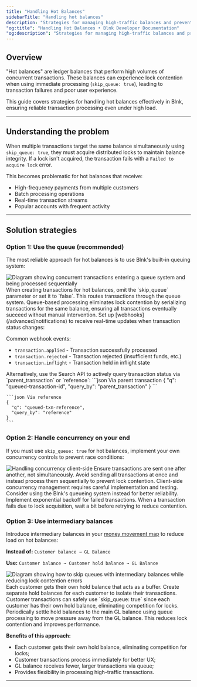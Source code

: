 ```yaml
---
title: "Handling Hot Balances"
sidebarTitle: "Handling hot balances"
description: "Strategies for managing high-traffic balances and preventing lock contention in Blnk."
"og:title": "Handling Hot Balances • Blnk Developer Documentation"
"og:description": "Strategies for managing high-traffic balances and preventing lock contention in Blnk."
---
```



## Overview

"Hot balances" are ledger balances that perform high volumes of concurrent transactions. These balances can experience lock contention when using immediate processing (`skip_queue: true`), leading to transaction failures and poor user experience.

This guide covers strategies for handling hot balances effectively in Blnk, ensuring reliable transaction processing even under high load.

---

## Understanding the problem

When multiple transactions target the same balance simultaneously using `skip_queue: true`, they must acquire distributed locks to maintain balance integrity. If a lock isn't acquired, the transaction fails with a  `Failed to acquire lock` error.

This becomes problematic for hot balances that receive:
- High-frequency payments from multiple customers
- Batch processing operations
- Real-time transaction streams
- Popular accounts with frequent activity

---

## Solution strategies

### Option 1: Use the queue (recommended)

The most reliable approach for hot balances is to use Blnk's built-in queuing system:

<Frame caption="With queue, Blnk gracefully handles concurrency and race conditions for your financial system">
<img src="/images/hot-balances-option-1.png" alt="Diagram showing concurrent transactions entering a queue system and being processed sequentially" />
</Frame>

<Steps>
<Step title="Remove skip_queue parameter">
  When creating transactions for hot balances, omit the `skip_queue` parameter or set it to `false`. This routes transactions through the queue system.

  <Tip>
    Queue-based processing eliminates lock contention by serializing transactions for the same balance, ensuring all transactions eventually succeed without manual intervention.
  </Tip>
</Step>

<Step title="Listen for webhook events">
  Set up [webhooks](/advanced/notifications) to receive real-time updates when transaction status changes:
  
  Common webhook events:
  * `transaction.applied` - Transaction successfully processed
  * `transaction.rejected` - Transaction rejected (insufficient funds, etc.)
  * `transaction.inflight` - Transaction held in inflight state
</Step>

<Step title="Track transaction status">
  Alternatively, use the Search API to actively query transaction status via `parent_transaction` or `reference`:
  
  <CodeGroup>
    ```json Via parent transaction
    {
      "q": "queued-transaction-id",
      "query_by": "parent_transaction"
    }
    ```

    ```json Via reference
    {
      "q": "queued-txn-reference",
      "query_by": "reference"
    }
    ```
  </CodeGroup>
</Step>
</Steps>

### Option 2: Handle concurrency on your end

If you must use `skip_queue: true` for hot balances, implement your own concurrency controls to prevent race conditions:

<Frame caption="Client-side sequential processing ensures only one transaction is in flight at a time to prevent lock contention">
<img src="/images/hot-balances-option-2.png" alt="Handling concurrency client-side" />
</Frame>

<Steps>
<Step title="Implement sequential processing">
  Ensure transactions are sent one after another, not simultaneously. Avoid sending all transactions at once and instead process them sequentially to prevent lock contention.

  <Warning>
    Client-side concurrency management requires careful implementation and testing. Consider using the Blnk's queueing system instead for better reliability.
  </Warning>
</Step>

<Step title="Add retry logic">
  Implement exponential backoff for failed transactions. When a transaction fails due to lock acquisition, wait a bit before retrying to reduce contention.
</Step>
</Steps>

### Option 3: Use intermediary balances

Introduce intermediary balances in your [money movement map](/ledgers/money-movement-map) to reduce load on hot balances:

**Instead of:** `Customer balance → GL Balance`

**Use:** `Customer balance → Customer hold balance → GL Balance`

<Frame caption="Intermediary balances isolate customer transactions and reduce load on the main GL balance">
<img src="/images/hot-balances-option-3.png" alt="Diagram showing how to skip queues with intermediary balances while reducing lock contention errors" />
</Frame>

<Steps>
<Step title="Create customer hold balances">
  Each customer gets their own hold balance that acts as a buffer. Create separate hold balances for each customer to isolate their transactions.
</Step>

<Step title="Process customer transactions immediately">
  Customer transactions can safely use `skip_queue: true` since each customer has their own hold balance, eliminating competition for locks.
</Step>

<Step title="Settle to GL balance via queue">
  Periodically settle hold balances to the main GL balance using queue processing to move pressure away from the GL balance. This reduces lock contention and improves performance.
</Step>
</Steps>

**Benefits of this approach:**
* Each customer gets their own hold balance, eliminating competition for locks;
* Customer transactions process immediately for better UX;
* GL balance receives fewer, larger transactions via queue;
* Provides flexibility in processing high-traffic transactions.

---

<NeedHelp /> 